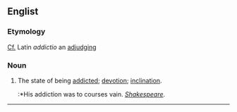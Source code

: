 ==Englist==

===Etymology===
[[Cf.]] Latin ''addictio'' an [[adjudje|adjudging]]

===Noun===
#The state of being [[addict]]ed; [[devotion]]; [[inclination]].
#:*His addiction was to courses vain. ''[[Shakespeare]]''.


----
{{webster}}